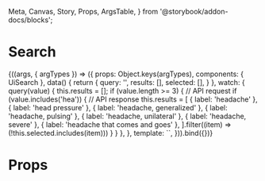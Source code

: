   Meta, Canvas, Story, Props, ArgsTable,
} from '@storybook/addon-docs/blocks';

<Meta
  title="Organisms/Search"
  component={UiSearch}
/>

# Search

<Canvas>
  <Story
    name="Common"
  >
    {((args, { argTypes }) => ({
      props: Object.keys(argTypes),
      components: { UiSearch },
      data() {
        return {
          query: '',
          results: [],
          selected: [],
        }
      },
      watch: {
        query(value) {
          this.results = [];
          if (value.length >= 3) {
            // API request
            if (value.includes('hea')) {
              // API response
              this.results = [
                { label: 'headache' },
                { label: 'head pressure' },
                { label: 'headache, generalized' },
                { label: 'headache, pulsing' },
                { label: 'headache, unilateral' },
                { label: 'headache, severe' },
                { label: 'headache that comes and goes' },
              ].filter((item) => (!this.selected.includes(item)))
            }
          }
        },
      },
      template: `<UiSearch
        v-model="query"
        v-model:selected="selected"
        :results="results"
        :inputAttrs="{
          placeholder: 'Search, e.g. headache'
        }"
        style="max-width: 404px"
      />`,
    })).bind({})}
  </Story>
</Canvas>

<ArgsTable story='Common' />

# Props

<Props of={UiSearch} />
